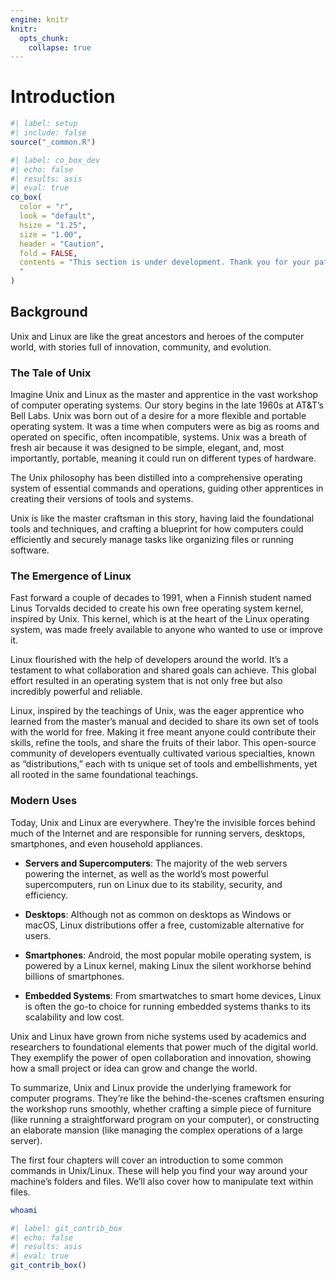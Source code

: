 ```yaml
---
engine: knitr
knitr:
  opts_chunk: 
    collapse: true
---
```


# Introduction {.unnumbered}

```r
#| label: setup
#| include: false
source("_common.R")
```

```r
#| label: co_box_dev
#| echo: false
#| results: asis
#| eval: true
co_box(
  color = "r",
  look = "default", 
  hsize = "1.25", 
  size = "1.00", 
  header = "Caution", 
  fold = FALSE,
  contents = "This section is under development. Thank you for your patience.
  "
)
```



## Background 

Unix and Linux are like the great ancestors and heroes of the computer world, with stories full of innovation, community, and evolution.

### The Tale of Unix

Imagine Unix and Linux as the master and apprentice in the vast workshop of computer operating systems. Our story begins in the late 1960s at AT&T's Bell Labs. Unix was born out of a desire for a more flexible and portable operating system. It was a time when computers were as big as rooms and operated on specific, often incompatible, systems. Unix was a breath of fresh air because it was designed to be simple, elegant, and, most importantly, portable, meaning it could run on different types of hardware. 

The Unix philosophy has been distilled into a comprehensive operating system of essential commands and operations, guiding other apprentices in creating their versions of tools and systems.

Unix is like the master craftsman in this story, having laid the foundational tools and techniques, and crafting a blueprint for how computers could efficiently and securely manage tasks like organizing files or running software. 

### The Emergence of Linux

Fast forward a couple of decades to 1991, when a Finnish student named Linus Torvalds decided to create his own free operating system kernel, inspired by Unix. This kernel, which is at the heart of the Linux operating system, was made freely available to anyone who wanted to use or improve it. 

Linux flourished with the help of developers around the world. It's a testament to what collaboration and shared goals can achieve. This global effort resulted in an operating system that is not only free but also incredibly powerful and reliable.

Linux, inspired by the teachings of Unix, was the eager apprentice who learned from the master's manual and decided to share its own set of tools with the world for free. Making it free meant anyone could contribute their skills, refine the tools, and share the fruits of their labor. This open-source community of developers eventually cultivated various specialties, known as "distributions," each with ts unique set of tools and embellishments, yet all rooted in the same foundational teachings.

### Modern Uses

Today, Unix and Linux are everywhere. They're the invisible forces behind much of the Internet and are responsible for running servers, desktops, smartphones, and even household appliances. 

- **Servers and Supercomputers**: The majority of the web servers powering the internet, as well as the world's most powerful supercomputers, run on Linux due to its stability, security, and efficiency.

- **Desktops**: Although not as common on desktops as Windows or macOS, Linux distributions offer a free, customizable alternative for users.

- **Smartphones**: Android, the most popular mobile operating system, is powered by a Linux kernel, making Linux the silent workhorse behind billions of smartphones.

- **Embedded Systems**: From smartwatches to smart home devices, Linux is often the go-to choice for running embedded systems thanks to its scalability and low cost.

Unix and Linux have grown from niche systems used by academics and researchers to foundational elements that power much of the digital world. They exemplify the power of open collaboration and innovation, showing how a small project or idea can grow and change the world.

To summarize, Unix and Linux provide the underlying framework for computer programs. They're like the behind-the-scenes craftsmen ensuring the workshop runs smoothly, whether crafting a simple piece of furniture (like running a straightforward program on your computer), or constructing an elaborate mansion (like managing the complex operations of a large server).

The first four chapters will cover an introduction to some common commands in Unix/Linux. These will help you find your way around your machine's folders and files. We'll also cover how to manipulate text within files. 

```bash
whoami
```

```r
#| label: git_contrib_box
#| echo: false
#| results: asis
#| eval: true
git_contrib_box()
```
